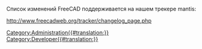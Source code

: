 <languages/>
Список изменений FreeCAD поддерживается на нашем трекере mantis:

http://www.freecadweb.org/tracker/changelog_page.php

[[Category:Administration{{#translation:}}]]
[[Category:Developer{{#translation:}}]]



{{clear}}